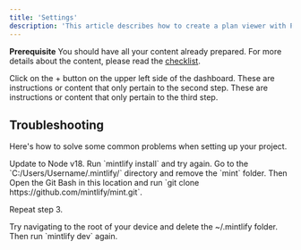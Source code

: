 ```yaml
---
title: 'Settings'
description: 'This article describes how to create a plan viewer with Planpoint starting with the first module: the general settings.'
---
```


<Note>**Prerequisite** You should have all your content already prepared. For more details about the content, please read the [checklist](/checklist).</Note>


<Steps>
  <Step title="Step 1">
    Click on the + button on the upper left side of the dashboard.
  </Step>
  <Step title="Step 2">
    These are instructions or content that only pertain to the second step.
  </Step>
  <Step title="Step 3">
    These are instructions or content that only pertain to the third step.
  </Step>
</Steps>

## Troubleshooting

Here's how to solve some common problems when setting up your project.

<AccordionGroup>
  <Accordion title="Planpoint is not loading">
    Update to Node v18. Run `mintlify install` and try again.
  </Accordion>
  <Accordion title="No such file or directory on Planpoint">
Go to the `C:/Users/Username/.mintlify/` directory and remove the `mint`
folder. Then Open the Git Bash in this location and run `git clone
https://github.com/mintlify/mint.git`.

Repeat step 3.

  </Accordion>
  <Accordion title="Getting an unknown error">
    Try navigating to the root of your device and delete the ~/.mintlify folder.
    Then run `mintlify dev` again.
  </Accordion>
</AccordionGroup>
